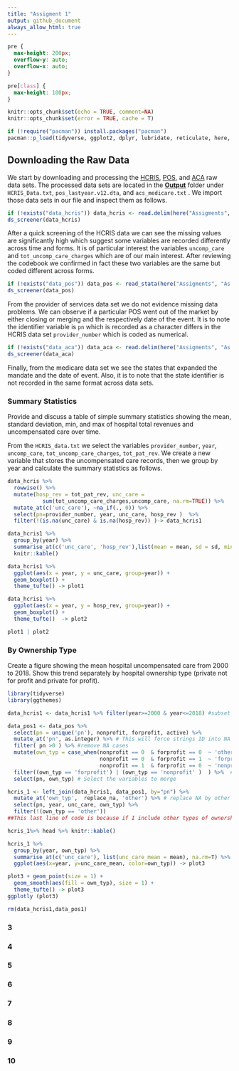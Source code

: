 ```yaml
---
title: "Assigment 1"
output: github_document
always_allow_html: true
---
```

```css
pre {
  max-height: 200px;
  overflow-y: auto;
  overflow-x: auto;
}

pre[class] {
  max-height: 100px;
}
```

```r
knitr::opts_chunk$set(echo = TRUE, comment=NA)
knitr::opts_chunk$set(error = TRUE, cache = T)

if (!require("pacman")) install.packages("pacman")
pacman::p_load(tidyverse, ggplot2, dplyr, lubridate, reticulate, here, haven, descriptr, HonestDiD, did, fixest, RColorBrewer, patchwork, ggthemes, DT, plotly)
```

## Downloading the Raw Data
We start by downloading and processing the [HCRIS](https://github.com/Nixoncandiales/Econ771/tree/main/Assigments/AS%201/Code/HCRIS), [POS](https://github.com/Nixoncandiales/Econ771/tree/main/Assigments/AS%201/Code/POS), and [ACA](https://github.com/Nixoncandiales/Econ771/tree/main/Assigments/AS%201/Code/ACA) raw data sets. The processed data sets are located in the [**Output**]((https://github.com/Nixoncandiales/Econ771/tree/main/Assigments/AS%201/Output)) folder under `HCRIS_Data.txt`, `pos_lastyear.v12.dta`, and `acs_medicare.txt` . We import those data sets in our file and inspect them as follows.

```r
if (!exists("data_hcris")) data_hcris <- read.delim(here("Assigments", "As 1", "Output", "HCRIS", "HCRIS_Data.txt"))
ds_screener(data_hcris)
```
After a quick screening of the HCRIS data we can see the missing values are significantly high which suggest some variables are recorded differently across time and forms. It is of particular interest the variables `uncomp_care` and `tot_uncomp_care_charges` which are of our main interest. After reviewing the codebook we confirmed in fact these two variables are the same but coded different across forms. 

```r
if (!exists("data_pos")) data_pos <- read_stata(here("Assigments", "As 1", "Output", "POS", "pos_lastyear.v12.dta"))
ds_screener(data_pos)
```

From the provider of services data set we do not evidence missing data problems. We can observe if a particular POS went out of the market by either closing or merging and the respectively date of the event. It is to note the identifier variable is `pn` which is recorded as a character differs in the HCRIS data set `provider_number` which is coded as numerical. 

```r
if (!exists("data_aca")) data_aca <- read.delim(here("Assigments", "As 1", "Output", "ACA", "acs_medicaid.txt"))
ds_screener(data_aca)
```

Finally, from the medicare data set we see the states that expanded the mandate and the date of event. Also, it is to note that the state identifier is not recorded in the same format across data sets.

### Summary Statistics
Provide and discuss a table of simple summary statistics showing the mean, standard deviation, min, and max of hospital total revenues and uncompensated care over time.

From the `HCRIS_data.txt` we select the variables `provider_number`, `year`, `uncomp_care`, `tot_uncomp_care_charges`, `tot_pat_rev`. We create a new variable that stores the uncompensated care records, then we group by year and calculate the summary statistics as follows.

```r
data_hcris %>% 
  rowwise() %>% 
  mutate(hosp_rev = tot_pat_rev, unc_care = 
           sum(tot_uncomp_care_charges,uncomp_care, na.rm=TRUE)) %>%
  mutate_at(c('unc_care'), ~na_if(., 0)) %>%
  select(pn=provider_number, year, unc_care, hosp_rev )  %>%
  filter(!(is.na(unc_care) & is.na(hosp_rev)) )-> data_hcris1

data_hcris1 %>%
  group_by(year) %>%
  summarise_at(c('unc_care', 'hosp_rev'),list(mean = mean, sd = sd, min = min, max = max), na.rm=T) %>%
  knitr::kable()
```

```r
data_hcris1 %>%
  ggplot(aes(x = year, y = unc_care, group=year)) + 
  geom_boxplot() + 
  theme_tufte() -> plot1

data_hcris1 %>%
  ggplot(aes(x = year, y = hosp_rev, group=year)) + 
  geom_boxplot() + 
  theme_tufte()  -> plot2

plot1 | plot2
```


### By Ownership Type
Create a figure showing the mean hospital uncompensated care from 2000 to 2018. Show this trend separately by hospital ownership type (private not for profit and private for profit).
```r
library(tidyverse)
library(ggthemes)
```

```r
data_hcris1 <- data_hcris1 %>% filter(year>=2000 & year<=2018) #subset by the years

data_pos1 <- data_pos %>%
  select(pn = unique('pn'), nonprofit, forprofit, active) %>%
  mutate_at('pn', as.integer) %>% # This will force strings ID into NA (those are no-hospital POS)
  filter( pn >0 ) %>% #remove NA cases
  mutate(own_typ = case_when(nonprofit == 0  & forprofit == 0  ~ 'other',
                             nonprofit == 0  & forprofit == 1  ~ 'forprofit',
                             nonprofit == 1  & forprofit == 0  ~ 'nonprofit')) %>% # Create a factor variable for ownership type
  filter((own_typ == 'forprofit') | (own_typ == 'nonprofit' )  ) %>%  # discard govt and other forms of ownership
  select(pn, own_typ) # Select the variables to merge

hcris_1 <- left_join(data_hcris1, data_pos1, by="pn") %>% 
  mutate_at('own_typ',  replace_na, 'other') %>% # replace NA by other
  select(pn, year, unc_care, own_typ) %>%
  filter(!(own_typ == 'other'))
##This last line of code is because if I include other types of ownerships I am getting duplicated cases.. i need to dig a bit more into this behavior. 
```

```r
hcris_1%>% head %>% knitr::kable()
```

```r
hcris_1 %>%
  group_by(year, own_typ) %>%
  summarise_at(c('unc_care'), list(unc_care_mean = mean), na.rm=T) %>%
  ggplot(aes(x=year, y=unc_care_mean, color=own_typ)) -> plot3

plot3 + geom_point(size = 1) +
  geom_smooth(aes(fill = own_typ), size = 1) +
  theme_tufte() -> plot3 
ggplotly (plot3)
```


```r
rm(data_hcris1,data_pos1)
```

### 3
### 4
### 5
### 6
### 7
### 8
### 9
### 10
